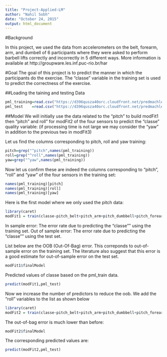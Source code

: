 ```yaml
---
title: "Project-Applied-LM"
author: "Nahil Sobh"
date: "October 24, 2015"
output: html_document
---
```


#Background

In this project, we used the data from accelerometers on the belt, forearm, arm, and dumbell of 6 participants where they were asked to perform barbell lifts correctly and incorrectly in 5 different ways. 
More information is available at http://groupware.les.inf.puc-rio.br/har


#Goal
The goal of this  project is to predict the manner in which the participants do the exercise. 
The "classe" variable in the training set is used to predict the correctness of the exercise. 


##Loading the taining and testing Data 
```r
pml_training=read.csv("https://d396qusza40orc.cloudfront.net/predmachlearn/pml-training.csv")
pml_test    =read.csv("https://d396qusza40orc.cloudfront.net/predmachlearn/pml-testing.csv")
```

##Model
We will initially use the data related to the "pitch" to build modFit1 then 
"pitch" and roll" for modFit2 of the four sensors to predict the "classe" quality variable:
(if processing time is not large we may consider the "yaw" in addition to the previous two in modFit3)

Let us find the columns corresponding to pitch, roll and yaw training:
```r
pitch=grep("^pitch",names(pml_training))
roll=grep("^roll",names(pml_training))
yaw=grep("^yaw",names(pml_training))
```

Now let us confirm these are indeed the columns corresponding to "pitch", "roll" and "yaw" of the four sensors in the training set:
```r
names(pml_training)[pitch]
names(pml_training)[roll]
names(pml_training)[yaw]
```

Here is the first model where we only used the pitch data:
```r
library(caret)
modFit1 = train(classe~pitch_belt+pitch_arm+pitch_dumbbell+pitch_forearm,method="rf",data=pml_training)
```

In sample error: The error rate due to predicting the "classe"" using the training set.
Out of sample error: The error rate due to predicting the "classe"" using the test set.

List below are the OOB (Out-Of-Bag) error. This correponds to out-of-sample error on the training set. 
The literature also suggest that this error is a good estimate for out-of-sample error on the test set.
```r
modFit1$finalModel
```

Predicted values of classe based on the pml_train data.
```r
predict(modFit1,pml_test)
```


Now we increase the number of predictors to reduce the oob. We add the "roll" variables to the list as shown below
```r
library(caret)
modFit2 = train(classe~pitch_belt+pitch_arm+pitch_dumbbell+pitch_forearm+roll_belt+roll_arm+roll_dumbbell+roll_forearm,method="rf",data=pml_training)
```


The out-of-bag error is much lower than before:
```r
modFit2$finalModel
```

The corresponding predicted values are:
```r
predict(modFit2,pml_test)
```
